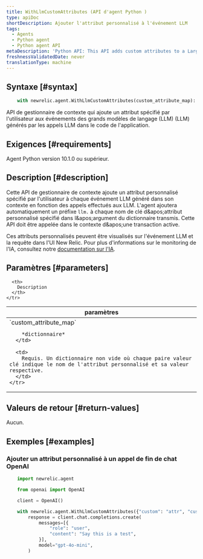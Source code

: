 ```yaml
---
title: WithLlmCustomAttributes (API d'agent Python )
type: apiDoc
shortDescription: Ajouter l'attribut personnalisé à l'événement LLM
tags:
  - Agents
  - Python agent
  - Python agent API
metaDescription: 'Python API: This API adds custom attributes to a Large Language Model (LLM) events generated in AI applications.'
freshnessValidatedDate: never
translationType: machine
---
```


## Syntaxe [#syntax]

```py
    with newrelic.agent.WithLlmCustomAttributes(custom_attribute_map):
```

API de gestionnaire de contexte qui ajoute un attribut spécifié par l'utilisateur aux événements des grands modèles de langage (LLM) (LLM) générés par les appels LLM dans le code de l'application.

## Exigences [#requirements]

Agent Python version 10.1.0 ou supérieur.

## Description [#description]

Cette API de gestionnaire de contexte ajoute un attribut personnalisé spécifié par l'utilisateur à chaque événement LLM généré dans son contexte en fonction des appels effectués aux LLM. L'agent ajoutera automatiquement un préfixe `llm.` à chaque nom de clé d&amp;apos;attribut personnalisé spécifié dans l&amp;apos;argument du dictionnaire transmis. Cette API doit être appelée dans le contexte d&amp;apos;une transaction active.

Ces attributs personnalisés peuvent être visualisés sur l'événement LLM et la requête dans l'UI New Relic. Pour plus d'informations sur le monitoring de l'IA, consultez notre [documentation sur l'IA](https://docs.newrelic.com/docs/ai-monitoring/intro-to-ai-monitoring/).

## Paramètres [#parameters]

<table>
  <thead>
    <tr>
      <th width="25%">
        paramètres
      </th>

      <th>
        Description
      </th>
    </tr>
  </thead>

  <tbody>
    <tr>
      <td>
        `custom_attribute_map`

        *dictionnaire*
      </td>

      <td>
        Requis. Un dictionnaire non vide où chaque paire valeur clé indique le nom de l'attribut personnalisé et sa valeur respective.
      </td>
    </tr>
  </tbody>
</table>

## Valeurs de retour [#return-values]

Aucun.

## Exemples [#examples]

### Ajouter un attribut personnalisé à un appel de fin de chat OpenAI

```py
    import newrelic.agent

    from openai import OpenAI

    client = OpenAI()

    with newrelic.agent.WithLlmCustomAttributes({"custom": "attr", "custom1": "attr1"}):
        response = client.chat.completions.create(
            messages=[{
                "role": "user",
                "content": "Say this is a test",
            }],
            model="gpt-4o-mini",
        )
```